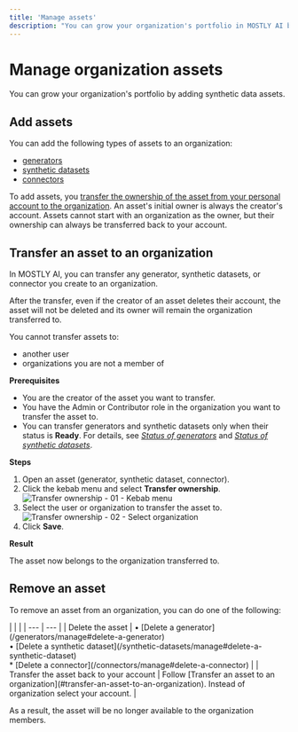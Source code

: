 ```yaml
---
title: 'Manage assets'
description: "You can grow your organization's portfolio in MOSTLY AI by adding generators, synthetic datasets, and connectors."
---
```



# Manage organization assets

You can grow your organization's portfolio by adding synthetic data assets.

## Add assets

You can add the following types of assets to an organization:

- [generators](/generators)
- [synthetic datasets](/synthetic-datasets)
- [connectors](/connectors)

To add assets, you [transfer the ownership of the asset from your personal account to the organization](#transfer-an-asset-to-a-user-or-organization). An asset's initial owner is always the creator's account. Assets cannot start with an organization as the owner, but their ownership can always be transferred back to your account.

## Transfer an asset to an organization

In MOSTLY AI, you can transfer any generator, synthetic datasets, or connector you create to an organization.

After the transfer, even if the creator of an asset deletes their account, the asset will not be deleted and its owner will remain the organization transferred to.

You cannot transfer assets to:

* another user
* organizations you are not a member of

**Prerequisites**

* You are the creator of the asset you want to transfer.
* You have the Admin or Contributor role in the organization you want to transfer the asset to.
* You can transfer generators and synthetic datasets only when their status is **Ready**. For details, see [_Status of generators_](/generators/manage#status-of-generators) and [_Status of synthetic datasets_](/synthetic-datasets/manage#status-of-synthetic-datasets).

**Steps**

1. Open an asset (generator, synthetic dataset, connector).
2. Click the kebab menu and select **Transfer ownership**.
    <Image
        src="/docs/docimages/organizations/add-assets-01-select-transfer-ownership.webp"
        alt="Transfer ownership - 01 - Kebab menu"
        width={700}
        height={300}
    />
3. Select the user or organization to transfer the asset to.
    <Image
        src="/docs/docimages/organizations/add-assets-02-select-org.webp"
        alt="Transfer ownership - 02 - Select organization"
        width={700}
        height={300}
    />
4. Click **Save**.

**Result**

The asset now belongs to the organization transferred to.

## Remove an asset

To remove an asset from an organization, you can do one of the following:

<div className="empty_header_table"></div>
| | |
| --- | --- |
| Delete the asset | • [Delete a generator](/generators/manage#delete-a-generator)<br />• [Delete a synthetic dataset](/synthetic-datasets/manage#delete-a-synthetic-dataset)<br />* [Delete a connector](/connectors/manage#delete-a-connector) |
| Transfer the asset back to your account | Follow [Transfer an asset to an organization](#transfer-an-asset-to-an-organization). Instead of organization select your account. |

As a result, the asset will be no longer available to the organization members.